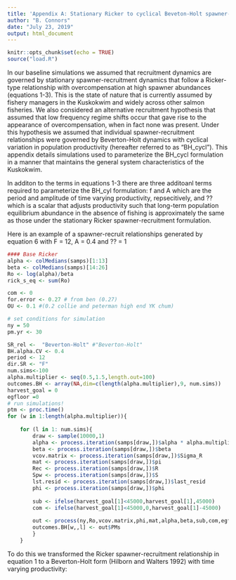 ```yaml
---
title: 'Appendix A: Stationary Ricker to cyclical Beveton-Holt spawner-recruit formulation'
author: "B. Connors"
date: "July 23, 2019"
output: html_document
---
```


```r
knitr::opts_chunk$set(echo = TRUE)
source("load.R")
```

In our baseline simulations we assumed that recruitment dynamics are governed by stationary spawner-recruitment dynamics that follow a Ricker-type relationship with overcompensation at high spawner abundances (equations 1-3). This is the state of nature that is currently assumed by fishery managers in the Kuskokwim and widely across other salmon fisheries. We also considered an alternative recruitment hypothesis that assumed that low frequency regime shifts occur that gave rise to the appearance of overcompensation, when in fact none was present. Under this hypothesis we assumed that individual spawner-recruitment relationships were governed by Beverton-Holt dynamics with cyclical variation in population productivity (hereafter referred to as "BH_cycl"). This appendix details simulations used to parameterize the BH_cycl formulation in a manner that maintains the general system characteristics of the Kuskokwim. 

In additon to the terms in equations 1-3 there are three additoanl terms required to parameterize the BH_cyl formulation: f and A which are the period and amplitude of time varying productivity, repsecitively, and ?? which is a scalar that adjusts productivity such that long-term population equilibrium abundance in the absence of fishing is approximately the same as those under the stationary Ricker spawner-recruitment formulation.

Here is an example of a spawner-recruit relationships generated by equation 6 with F = 12, A = 0.4 and ?? = 1

```r
#### Base Ricker
alpha <- colMedians(samps)[1:13]
beta <- colMedians(samps)[14:26]
Ro <- log(alpha)/beta
rick_s_eq <- sum(Ro)

com <- 0
for.error <- 0.27 # from ben (0.27)
OU <- 0.1 #(0.2 collie and peterman high end YK chum)

# set conditions for simulation
ny = 50
pm.yr <- 30

SR_rel <-  "Beverton-Holt" #"Beverton-Holt"
BH.alpha.CV <- 0.4
period <- 12
dir.SR <- "F"
num.sims<-100
alpha.multiplier <- seq(0.5,1.5,length.out=100)
outcomes.BH <- array(NA,dim=c(length(alpha.multiplier),9, num.sims))
harvest_goal = 0
egfloor =0
# run simulations!
ptm <- proc.time()
for (w in 1:length(alpha.multiplier)){
		
	for (l in 1: num.sims){
		draw <- sample(10000,1)
		alpha <- process.iteration(samps[draw,])$alpha * alpha.multiplier[w]
		beta <- process.iteration(samps[draw,])$beta
		vcov.matrix <- process.iteration(samps[draw,])$Sigma_R
		mat <- process.iteration(samps[draw,])$pi
		Rec <- process.iteration(samps[draw,])$R
		Spw <- process.iteration(samps[draw,])$S
		lst.resid <- process.iteration(samps[draw,])$last_resid
		phi <- process.iteration(samps[draw,])$phi
		
		sub <- ifelse(harvest_goal[1]<45000,harvest_goal[1],45000)
		com <- ifelse(harvest_goal[1]<45000,0,harvest_goal[1]-45000)
		
		out <- process(ny,Ro,vcov.matrix,phi,mat,alpha,beta,sub,com,egfloor[1],pm.yr,for.error,OU,Rec,Spw,lst.resid,SR_rel,BH.alpha.CV,period,dir.SR,SR_devs)
		outcomes.BH[w,,l] <- out$PMs
		}
	}	
```

To do this we transformed the Ricker spawner-recruitment relationship in equation 1 to a Beverton-Holt form (Hilborn and Walters 1992) with time varying productivity: